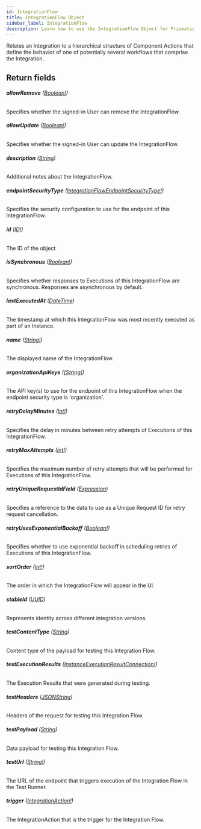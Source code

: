 ```yaml
---
id: IntegrationFlow
title: IntegrationFlow Object
sidebar_label: IntegrationFlow
description: Learn how to use the IntegrationFlow Object for Prismatic's API.
---
```


Relates an Integration to a hierarchical structure of Component Actions
that define the behavior of one of potentially several workflows that
comprise the Integration.

## Return fields

###### <b>allowRemove</b> ([Boolean!](api/schema/scalar/Boolean.mdx))

Specifies whether the signed-in User can remove the IntegrationFlow.

###### <b>allowUpdate</b> ([Boolean!](api/schema/scalar/Boolean.mdx))

Specifies whether the signed-in User can update the IntegrationFlow.

###### <b>description</b> ([String](api/schema/scalar/String.mdx))

Additional notes about the IntegrationFlow.

###### <b>endpointSecurityType</b> ([IntegrationFlowEndpointSecurityType!](api/schema/enum/IntegrationFlowEndpointSecurityType.mdx))

Specifies the security configuration to use for the endpoint of this IntegrationFlow.

###### <b>id</b> ([ID!](api/schema/scalar/ID.mdx))

The ID of the object

###### <b>isSynchronous</b> ([Boolean!](api/schema/scalar/Boolean.mdx))

Specifies whether responses to Executions of this IntegrationFlow are synchronous. Responses are asynchronous by default.

###### <b>lastExecutedAt</b> ([DateTime](api/schema/scalar/DateTime.mdx))

The timestamp at which this IntegrationFlow was most recently executed as part of an Instance.

###### <b>name</b> ([String!](api/schema/scalar/String.mdx))

The displayed name of the IntegrationFlow.

###### <b>organizationApiKeys</b> ([[String]](api/schema/scalar/String.mdx))

The API key(s) to use for the endpoint of this IntegrationFlow when the endpoint security type is 'organization'.

###### <b>retryDelayMinutes</b> ([Int!](api/schema/scalar/Int.mdx))

Specifies the delay in minutes between retry attempts of Executions of this IntegrationFlow.

###### <b>retryMaxAttempts</b> ([Int!](api/schema/scalar/Int.mdx))

Specifies the maximum number of retry attempts that will be performed for Executions of this IntegrationFlow.

###### <b>retryUniqueRequestIdField</b> ([Expression](api/schema/object/Expression.mdx))

Specifies a reference to the data to use as a Unique Request ID for retry request cancellation.

###### <b>retryUsesExponentialBackoff</b> ([Boolean!](api/schema/scalar/Boolean.mdx))

Specifies whether to use exponential backoff in scheduling retries of Executions of this IntegrationFlow.

###### <b>sortOrder</b> ([Int!](api/schema/scalar/Int.mdx))

The order in which the IntegrationFlow will appear in the UI.

###### <b>stableId</b> ([UUID](api/schema/scalar/UUID.mdx))

Represents identity across different integration versions.

###### <b>testContentType</b> ([String](api/schema/scalar/String.mdx))

Content type of the payload for testing this Integration Flow.

###### <b>testExecutionResults</b> ([InstanceExecutionResultConnection!](api/schema/object/InstanceExecutionResultConnection.mdx))

The Execution Results that were generated during testing.

###### <b>testHeaders</b> ([JSONString](api/schema/scalar/JSONString.mdx))

Headers of the request for testing this Integration Flow.

###### <b>testPayload</b> ([String](api/schema/scalar/String.mdx))

Data payload for testing this Integration Flow.

###### <b>testUrl</b> ([String!](api/schema/scalar/String.mdx))

The URL of the endpoint that triggers execution of the Integration Flow in the Test Runner.

###### <b>trigger</b> ([IntegrationAction!](api/schema/object/IntegrationAction.mdx))

The IntegrationAction that is the trigger for the Integration Flow.
